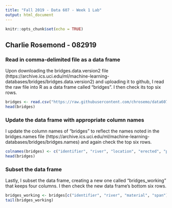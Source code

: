 ---
title: "Fall 2019 - Data 607 - Week 1 Lab"
output: html_document
---

```{r setup, include=FALSE}
knitr::opts_chunk$set(echo = TRUE)
```
## Charlie Rosemond - 082919

### Read in comma-delimited file as a data frame

Upon downloading the bridges.data.version2 file (https://archive.ics.uci.edu/ml/machine-learning-databases/bridges/bridges.data.version2) and uploading it to github, I read the raw file into R as a data frame called "bridges". I then check its top six rows.

```{r bridges.data 1}
bridges <- read.csv("https://raw.githubusercontent.com/chrosemo/data607_fall19_week1/master/bridges.data.version2", header = FALSE)
head(bridges)
```

### Update the data frame with appropriate column names

I update the column names of "bridges" to reflect the names noted in the bridges.names file (https://archive.ics.uci.edu/ml/machine-learning-databases/bridges/bridges.names) and again check the top six rows.

```{r bridges.data 2}
colnames(bridges) <- c("identifier", "river", "location", "erected", "purpose", "length", "lanes", "clear_g", "t_or_d", "material", "span", "rel_l", "type")
head(bridges)
```

### Subset the data frame

Lastly, I subset the data frame, creating a new one called "bridges_working" that keeps four columns. I then check the new data frame's bottom six rows.

```{r bridges.data 3}
bridges_working <- bridges[c("identifier", "river", "material", "span")]
tail(bridges_working)
```

